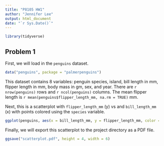 ```yaml
---
title: "P8105 HW1"
author: "Jennifer Lee"
output: html_document
date: "`r Sys.Date()`"
---
```


```r
library(tidyverse)
```

## Problem 1
First, we will load in the `penguins` dataset.

```r
data("penguins", package = "palmerpenguins")
```

This dataset contains 8 variables: penguin species, island, bill length in mm, flipper length in mm, body mass in gm, sex, and year. There are `r nrow(penguins)` rows and `r ncol(penguins)` columns. The mean flipper length is `r mean(penguins$flipper_length_mm, na.rm = TRUE)` mm. 

Next, this is a scatterplot with `flipper_length_mm` (y) vs and `bill_length_mm` (x) with points colored using the `species` variable.

```r
ggplot(penguins, aes(x = bill_length_mm, y = flipper_length_mm, color = species)) + geom_point()
```

Finally, we will export this scatterplot to the project directory as a PDF file.

```r
ggsave("scatterplot.pdf", height = 4, width = 6)
```

